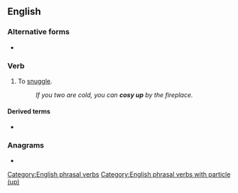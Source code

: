 ==English==

===Alternative forms===
* {{l|en|cozy up}}

===Verb===
{{en-verb|cosies up|cosying up|cosied up}}

# To [[snuggle]].
#: ''If you two are cold, you can '''cosy up''' by the fireplace.''

====Derived terms====
* {{l|en|cosy up to}}

===Anagrams===
* {{anagrams|en|a=copsuy|coypus}}

[[Category:English phrasal verbs]]
[[Category:English phrasal verbs with particle (up)]]